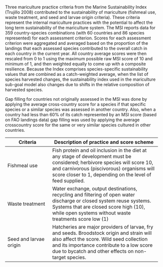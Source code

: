 Three mariculture practice criteria from the Marine Sustainability Index (Trujillo 2008) contributed to the sustainability of mariculture (fishmeal use, waste treatment, and seed and larvae origin criteria). These criteria represent the internal mariculture practices with the potential to affect the long term sustainability of the mariculture system. The MSI reports data for 359 country-species combinations (with 60 countries and 86 species represented) for each assessment criterion. Scores for each assessment criterion were aggregated and averaged based on the proportion of the landings that each assessed species contributed to the overall catch in each country in the current year. All country average scores were then rescaled from 0 to 1 using the maximum possible raw MSI score of 10 and minimum of 1, and then weighted equally to come up with a composite resilience. Because the Index comprises species-specific sustainability values that are combined as a catch-weighted average, when the list of species harvested changes, the sustainability index used in the mariculture sub-goal model also changes due to shifts in the relative composition of harvested species.

Gap filling for countries not originally assessed in the MSI was done by applying the average cross-country score for a species if that specific species or a similar species was assessed in another country. Also, when a country had less than 60% of its catch represented by an MSI score (based on FAO landings data) gap filling was used by applying the average crosscountry score for the same or very similar species cultured in other countries. 

Criteria         | Description of practice and score scheme
----------------- | ----------------------------------------
Fishmeal use      | Fish protein and oil inclusion in the diet at any stage of development must be considered; herbivore species will score 10, and carnivorous (piscivorous) organisms will score closer to 1, depending on the level of feed supplied.
Waste treatment    | Water exchange, output destinations, recycling and filtering of open water discharge or closed system reuse systems. Systems that are closed score high (10), while open systems without waste treatments score low (1)
Seed and larvae origin   | Hatcheries are major providers of larvae, fry and seeds. Broodstock origin and strain will also affect the score. Wild seed collection and its importance contribute to a low score due to bycatch and other effects on non-target species.


